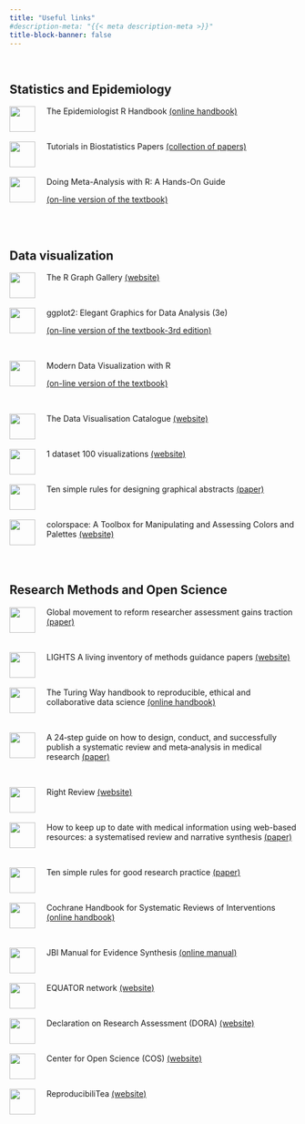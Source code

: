 ```yaml
---
title: "Useful links"
#description-meta: "{{< meta description-meta >}}"
title-block-banner: false
---
```



<br>


## Statistics and Epidemiology

![](img/epi2.png){style="float: left; margin-right: 20px;" fig-align="left" width="45"}The Epidemiologist R Handbook [(online handbook)](https://epirhandbook.com/en/index.html)

<br>

![](img/stats_in_med_journal.png){style="float: left; margin-right: 20px;" fig-align="left" width="45"}Tutorials in Biostatistics Papers [(collection of papers)](https://onlinelibrary.wiley.com/page/journal/10970258/homepage/tutorials.htm)


<br>

![](img/MA.png){style="float: left; margin-right: 20px;" fig-align="left" width="45"} Doing Meta-Analysis with R: A Hands-On Guide 

[(on-line version of the textbook)](https://bookdown.org/MathiasHarrer/Doing_Meta_Analysis_in_R/)




<br>
<br>

## Data visualization


![](img/r_gallery.png){style="float: left; margin-right: 20px;" fig-align="left" width="45"}The R Graph Gallery [ (website)](https://r-graph-gallery.com/index.html)

<br>

![](img/cover_ggplot2.jpg){style="float: left; margin-right: 20px;" fig-align="left" width="45"} ggplot2: Elegant Graphics for Data Analysis (3e)

[(on-line version of the textbook-3rd edition)](https://ggplot2-book.org/)



<br>

![](img/cabacoff_cover.png){style="float: left; margin-right: 20px;" fig-align="left" width="45"} Modern Data Visualization with R

[(on-line version of the textbook)](https://rkabacoff.github.io/datavis/)


<br>


![](img/catalogue.png){style="float: left; margin-right: 20px;" fig-align="left" width="45"} The Data Visualisation Catalogue [(website)](https://datavizcatalogue.com/index.html)


<br>

![](img/vis100.png){style="float: left; margin-right: 20px;" fig-align="left" width="45"}1 dataset 100 visualizations [ (website)](https://100.datavizproject.com/)

<br>

![](img/ten_rules.png){style="float: left; margin-right: 20px;" fig-align="left" width="45"}Ten simple rules for designing graphical
abstracts [(paper)](https://journals.plos.org/ploscompbiol/article?id=10.1371/journal.pcbi.1011789)



<br>

![](img/colorspace.png){style="float: left; margin-right: 20px;" fig-align="left" width="45"}colorspace: A Toolbox for Manipulating and Assessing Colors and Palettes [ (website)](https://colorspace.r-forge.r-project.org/index.html)





<br>
<br>

## Research Methods and Open Science

![](img/physics_today.png){style="float: left; margin-right: 20px;" fig-align="left" width="45"}Global movement to reform researcher assessment gains traction [(paper)](https://pubs.aip.org/physicstoday/article/76/10/22/2912125)

<br>

![](img/lights.png){style="float: left; margin-right: 20px;" fig-align="left" width="45"}LIGHTS A living inventory of methods guidance papers [(website)](https://lights.science/)


<br>

![](img/turing.png){style="float: left; margin-right: 20px;" fig-align="left" width="45"}The Turing Way handbook to reproducible, ethical and collaborative data science [(online handbook)](https://the-turing-way.netlify.app/index.html)

<br>

![](img/epi.png){style="float: left; margin-right: 20px;" fig-align="left" width="45"}A 24‑step guide on how to design, conduct, and successfully publish a systematic review and meta‑analysis in medical research [(paper)](https://link.springer.com/article/10.1007/s10654-019-00576-5)

<br>



![](img/right_review.png){style="float: left; margin-right: 20px;" fig-align="left" width="45"}Right Review [(website)](https://rightreview.knowledgetranslation.net/)


<br>


![](img/hilj.png){style="float: left; margin-right: 20px;" fig-align="left" width="45"}How to keep up to date with medical information using web-based resources: a systematised review and narrative synthesis [(paper)](https://onlinelibrary.wiley.com/doi/full/10.1111/hir.12318)


<br>

![](img/ten_rules.png){style="float: left; margin-right: 20px;" fig-align="left" width="45"}Ten simple rules for good research practice [(paper)](https://doi.org/10.1371/journal.pcbi.1010139)



<br>

![](img/cochrane.png){style="float: left; margin-right: 20px;" fig-align="left" width="45"}Cochrane Handbook for Systematic Reviews of Interventions [(online handbook)](https://training.cochrane.org/handbook)

<br>

![](img/jbi.png){style="float: left; margin-right: 20px;" fig-align="left" width="45"}JBI Manual for Evidence Synthesis [(online manual)](https://jbi-global-wiki.refined.site/space/MANUAL/4687404/About+this+Manual)

<br>

![](img/equator.png){style="float: left; margin-right: 20px;" fig-align="left" width="45"}EQUATOR network [(website)](https://www.equator-network.org/)
 
<br> 

![](img/dora.png){style="float: left; margin-right: 20px;" fig-align="left" width="45"} Declaration on Research Assessment (DORA) [(website)](https://sfdora.org/)


<br> 

![](img/cos.png){style="float: left; margin-right: 20px;" fig-align="left" width="45"} Center for Open Science (COS) [(website)](https://www.cos.io/)


<br>

![](img/reproducibilitea.png){style="float: left; margin-right: 20px;" fig-align="left" width="45"}ReproducibiliTea [(website)](https://reproducibilitea.org/)






